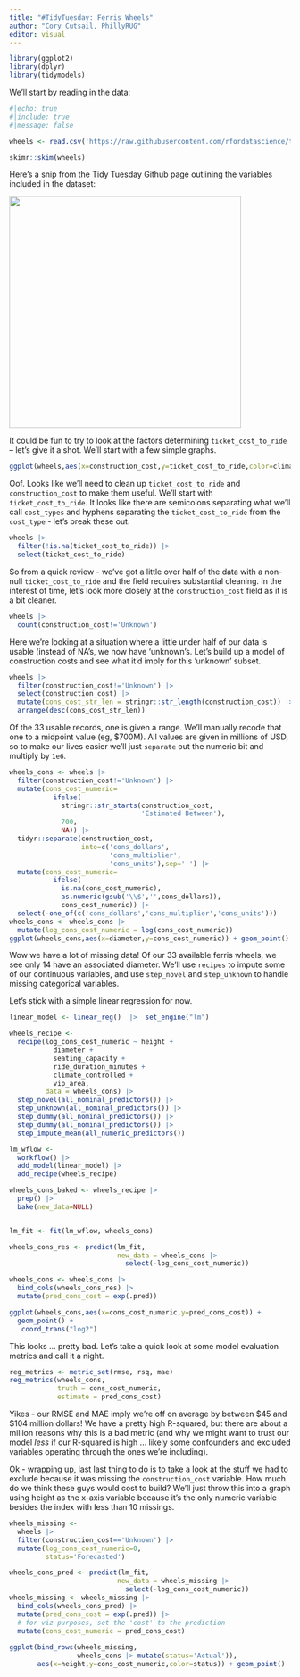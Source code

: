 ```yaml
---
title: "#TidyTuesday: Ferris Wheels"
author: "Cory Cutsail, PhillyRUG"
editor: visual
---
```


```r
library(ggplot2)
library(dplyr)
library(tidymodels)
```

We'll start by reading in the data:

```r
#|echo: true
#|include: true
#|message: false

wheels <- read.csv('https://raw.githubusercontent.com/rfordatascience/tidytuesday/master/data/2022/2022-08-09/wheels.csv')

skimr::skim(wheels)
```

Here's a snip from the Tidy Tuesday Github page outlining the variables included in the dataset:

![](images/paste-3B4D6BF8.png){width="415"}

It could be fun to try to look at the factors determining `ticket_cost_to_ride` -- let's give it a shot. We'll start with a few simple graphs.

```r
ggplot(wheels,aes(x=construction_cost,y=ticket_cost_to_ride,color=climate_controlled)) + geom_point() + stat_smooth(method='lm')
```

Oof. Looks like we'll need to clean up `ticket_cost_to_ride` and `construction_cost` to make them useful. We'll start with `ticket_cost_to_ride`. It looks like there are semicolons separating what we'll call `cost_types` and hyphens separating the `ticket_cost_to_ride` from the `cost_type` - let's break these out.

```r
wheels |> 
  filter(!is.na(ticket_cost_to_ride)) |> 
  select(ticket_cost_to_ride)
```

So from a quick review - we've got a little over half of the data with a non-null `ticket_cost_to_ride` and the field requires substantial cleaning. In the interest of time, let's look more closely at the `construction_cost` field as it is a bit cleaner.

```r
wheels |> 
  count(construction_cost!='Unknown')
```

Here we're looking at a situation where a little under half of our data is usable (instead of NA's, we now have 'unknown's. Let's build up a model of construction costs and see what it'd imply for this 'unknown' subset.

```r
wheels |> 
  filter(construction_cost!='Unknown') |> 
  select(construction_cost) |> 
  mutate(cons_cost_str_len = stringr::str_length(construction_cost)) |>
  arrange(desc(cons_cost_str_len))
```

Of the 33 usable records, one is given a range. We'll manually recode that one to a midpoint value (eg, \$700M). All values are given in millions of USD, so to make our lives easier we'll just `separate` out the numeric bit and multiply by `1e6`.

```r
wheels_cons <- wheels |> 
  filter(construction_cost!='Unknown') |> 
  mutate(cons_cost_numeric=
           ifelse(
             stringr::str_starts(construction_cost,
                                 'Estimated Between'),
             700,
             NA)) |> 
  tidyr::separate(construction_cost,
                  into=c('cons_dollars',
                         'cons_multiplier',
                         'cons_units'),sep=' ') |> 
  mutate(cons_cost_numeric=
           ifelse(
             is.na(cons_cost_numeric),
             as.numeric(gsub('\\$','',cons_dollars)),
             cons_cost_numeric)) |> 
  select(-one_of(c('cons_dollars','cons_multiplier','cons_units')))
wheels_cons <- wheels_cons |> 
  mutate(log_cons_cost_numeric = log(cons_cost_numeric))
ggplot(wheels_cons,aes(x=diameter,y=cons_cost_numeric)) + geom_point()
```

Wow we have a lot of missing data! Of our 33 available ferris wheels, we see only 14 have an associated diameter. We'll use `recipes` to impute some of our continuous variables, and use `step_novel` and `step_unknown` to handle missing categorical variables.

Let's stick with a simple linear regression for now.

```r
linear_model <- linear_reg()  |>  set_engine("lm")

wheels_recipe <- 
  recipe(log_cons_cost_numeric ~ height + 
           diameter + 
           seating_capacity + 
           ride_duration_minutes + 
           climate_controlled + 
           vip_area,
         data = wheels_cons) |> 
  step_novel(all_nominal_predictors()) |> 
  step_unknown(all_nominal_predictors()) |> 
  step_dummy(all_nominal_predictors()) |> 
  step_dummy(all_nominal_predictors()) |> 
  step_impute_mean(all_numeric_predictors())

lm_wflow <- 
  workflow() |>  
  add_model(linear_model) |> 
  add_recipe(wheels_recipe)

wheels_cons_baked <- wheels_recipe |> 
  prep() |> 
  bake(new_data=NULL)


lm_fit <- fit(lm_wflow, wheels_cons)

wheels_cons_res <- predict(lm_fit, 
                           new_data = wheels_cons |> 
                             select(-log_cons_cost_numeric))

wheels_cons <- wheels_cons |> 
  bind_cols(wheels_cons_res) |> 
  mutate(pred_cons_cost = exp(.pred))

ggplot(wheels_cons,aes(x=cons_cost_numeric,y=pred_cons_cost)) + 
  geom_point() + 
   coord_trans("log2")

```

This looks ... pretty bad. Let's take a quick look at some model evaluation metrics and call it a night.

```r
reg_metrics <- metric_set(rmse, rsq, mae)
reg_metrics(wheels_cons, 
            truth = cons_cost_numeric, 
            estimate = pred_cons_cost)
```

Yikes - our RMSE and MAE imply we're off on average by between \$45 and \$104 million dollars! We have a pretty high R-squared, but there are about a million reasons why this is a bad metric (and why we might want to trust our model *less* if our R-squared is high ... likely some confounders and excluded variables operating through the ones we're including).

Ok - wrapping up, last last thing to do is to take a look at the stuff we had to exclude because it was missing the `construction_cost` variable. How much do we think these guys would cost to build? We'll just throw this into a graph using height as the x-axis variable because it's the only numeric variable besides the index with less than 10 missings.

```r
wheels_missing <- 
  wheels |> 
  filter(construction_cost=='Unknown') |> 
  mutate(log_cons_cost_numeric=0, 
         status='Forecasted') 

wheels_cons_pred <- predict(lm_fit, 
                           new_data = wheels_missing |> 
                             select(-log_cons_cost_numeric))
wheels_missing <- wheels_missing |>   
  bind_cols(wheels_cons_pred) |> 
  mutate(pred_cons_cost = exp(.pred)) |> 
  # for viz purposes, set the 'cost' to the prediction
  mutate(cons_cost_numeric = pred_cons_cost)
  
ggplot(bind_rows(wheels_missing,
                 wheels_cons |> mutate(status='Actual')),
       aes(x=height,y=cons_cost_numeric,color=status)) + geom_point()

```
